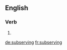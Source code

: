 ==English==

===Verb===
{{head|en|present participle}}

# {{present participle of|subserve|lang=en}}

[[de:subserving]]
[[fr:subserving]]
